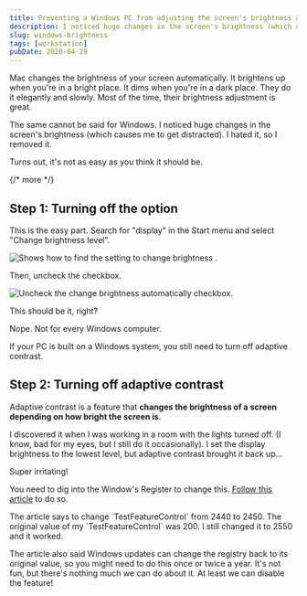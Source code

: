 ```yaml
---
title: Preventing a Windows PC from adjusting the screen's brightness automatically
description: I noticed huge changes in the screen's brightness (which causes me to get distracted). I hated it, so I removed it.
slug: windows-brightness
tags: [workstation]
pubDate: 2020-04-29
---
```


Mac changes the brightness of your screen automatically. It brightens up when you're in a bright place. It dims when you're in a dark place. They do it elegantly and slowly. Most of the time, their brightness adjustment is great.

The same cannot be said for Windows. I noticed huge changes in the screen's brightness (which causes me to get distracted). I hated it, so I removed it.

Turns out, it's not as easy as you think it should be.

{/* more */}

## Step 1: Turning off the option

This is the easy part. Search for "display" in the Start menu and select "Change brightness level".

<Image
  src='/images/2020/windows-brightness/change-brightness-level.png'
  alt='Shows how to find the setting to change brightness .'
/>

Then, uncheck the checkbox.

<Image
  src='/images/2020/windows-brightness/change-brightness-checkbox.png'
  alt='Uncheck the change brightness automatically checkbox.'
/>

This should be it, right?

Nope. Not for every Windows computer.

If your PC is built on a Windows system, you still need to turn off adaptive contrast.

## Step 2: Turning off adaptive contrast

Adaptive contrast is a feature that **changes the brightness of a screen depending on how bright the screen is**.

I discovered it when I was working in a room with the lights turned off. (I know, bad for my eyes, but I still do it occasionally). I set the display brightness to the lowest level, but adaptive contrast brought it back up...

Super irritating!

You need to dig into the Window's Register to change this. [Follow this article][1] to do so.

<Callout>
  The article says to change `TestFeatureControl` from 2440 to 2450. The
  original value of my `TestFeatureControl` was 200. I still changed it to 2550
  and it worked.
</Callout>

The article also said Windows updates can change the registry back to its original value, so you might need to do this once or twice a year. It's not fun, but there's nothing much we can do about it. At least we can disable the feature!

[1]: https://www.windowscentral.com/how-disable-adapative-contrast-surface
